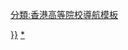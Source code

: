 {{Navbox
|name = 香港大學
|state = <includeonly>{{{state|autocollapse}}}</includeonly>
|image =
|title = {{font color|white|香港大學|link=香港大學}}
|basestyle = background:#005A33; color:#fff;
|listclass = hlist
|belowclass = hlist

|group1 = 學院
|list1 =
*建築學院
*[[香港大學文學院|文學院]]
*經濟及工商管理學院
*[[香港大學牙醫學院|牙醫學院]]
*[[香港大學教育學院|教育學院]]
*工程學院
*[[香港大學法律學院|法律學院]]
*[[香港大學李嘉誠醫學院|李嘉誠醫學院]]
*理學院
*社會科學學院

|group2 = 教學設施
|list2 =
*[[香港大學本部大樓|本部大樓]]
*[[香港大學孔慶熒樓|孔慶熒樓]]
*[[香港大學馮平山樓|馮平山樓]]
*[[香港大學鄧志昂樓|鄧志昂樓]]
*[[梅堂及儀禮堂]]
*[[香港大學百週年校園|百週年校園]]
*[[瑪麗醫院]]
*[[港怡醫院]]
*[[菲臘牙科醫院]]
*[[香港仔隧道粒子物理實驗室]]
*[[香港大學新聞和媒體研究中心|新聞和媒體研究中心]]
*[[香港大學亞洲研究中心|亞洲研究中心]]

|group3 = 地標
|list3 =
*[[香港大學美術博物館|美術博物館]]
*[[香港大學許士芬地質博物館|許士芬地質博物館]]
*[[西區抽水站及濾水廠|前西區抽水站及濾水廠高級員工宿舍、廠房、工人宿舍]]
*[[大學道 (香港大學)|大學道]]

|group4 = 舍堂
|list4 =
{{Navbox subgroup|basestyle = background:#eee;
|group1 = {{tsl|en|Accommodation at the University of Hong Kong|香港大學住宿|住宿}}
|list1 =
* {{tsl|en|St. John's College, University of Hong Kong|香港大學聖約翰學院|聖約翰學院}}
* [[利瑪竇宿舍]]
* [[香港大學大學堂|大學堂]]
* [[太古堂]]
* 李國賢堂
* 賽馬會第一舍堂村
** [[何東夫人紀念堂]]
** 施德堂
* 賽馬會第二舍堂村
** [[馬禮遜堂]]
** 李兆基堂
** 孫志新堂
* 沙宣道舍堂村
** [[利希慎堂]]
** [[偉倫堂]]
** 利銘澤堂
** 何善衡夫人堂
* [[賽馬會第三學生村]]
** 信興學院
** 志新學院
** 立之學院
** 日新學院
|group2 = 非住宿
|list2 =
*康寧堂
*李志雄紀念堂}}

|group5 = 學生組織
|list5 =
*[[香港大學學生會]]
*[[學苑]]
*[[香港大學學生會校園電視|校園電視]]
*香港大學研究生會

|group6 = 社會事件
|list6 = 
*[[香港大學民意調查風波|港大民調風波]]
*[[李克強訪問香港期間保安爭議]]
*[[香港大學副校長任命事件|副校長任命事件]]
*[[龍應台香港大學演講事件|龍應台演講事件]]
*[[張祺忠殺妻案|工程學院副教授張祺忠殺妻案]]

|group7 = 全資擁有的<br>附屬機構
|list7 = {{Navbox subgroup|basestyle = background:#eee;
|group1 = 企業
|list1 =
*HKU Enterprises
*港大科橋
*[[香港大學深圳醫院|港大深圳醫院]]
|group2 = 教育
|list2 =
*[[香港大學專業進修學院|港大專業進修學院]]（[[香港大學附屬學院|港大附屬學院]]
*[[香港大學專業進修學院保良局何鴻燊社區書院|港大保良社區書院]]
*[[明德學院]]）
|group3 = 研究
|list3 =
*港大深圳研究院
*港大浙江科學技術研究院
}}

|group8 = 相關研究
|list8 =
*[[香港大學民意研究計劃|民意研究計劃]]
*[[達理指數]]
*[[香港大學出版社]]

|group9 = 其他
|list9 =
*[[香港大學百週年校慶|百年校慶]]
*[[戰時學位]]
*[[香港大學中文學院|中文學院]]

|below = [[香港大學校友列表|{{color|white|校友列表}}]]

}}<includeonly>
[[Category:香港大學|{{{1|{{PAGENAME}}}}}]]
</includeonly><noinclude>
[[Category:香港大學|*]]
[[分類:香港高等院校導航模板]]
</noinclude>